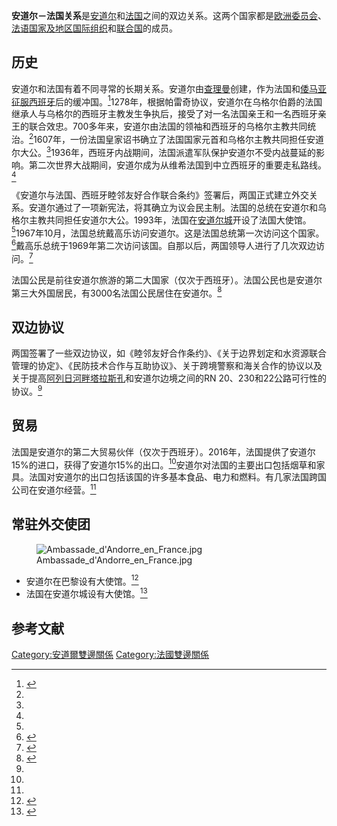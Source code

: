 {{Short description|1=Diplomatic relations between the Principality of Andorra and the French Republic}}
{{Infobox bilateral relations|安道爾－法國|Andorra|France|mission1= 安道尔驻巴黎大使馆|mission2= 法国驻安道爾城大使馆}}

'''安道尔－法国关系'''是[[安道尔|安道尔]]和[[法国|法国]]之间的双边关系。这两个国家都是[[欧洲委员会|欧洲委员会]]、[[法语国家及地区国际组织|法语国家及地区国际组织]]和[[联合国|联合国]]的成员。
==历史==
安道尔和法国有着不同寻常的长期关系。安道尔由[[查理曼|查理曼]]创建，作为法国和[[倭马亚征服西班牙|倭马亚征服西班牙]]后的缓冲国。<ref name=History>{{Cite web |url=https://www.bbc.com/news/world-europe-17028050 |title=BBC: Andorra |access-date=2021-02-03 |archive-date=2021-02-02 |archive-url=https://web.archive.org/web/20210202072110/https://www.bbc.com/news/world-europe-17028050 |dead-url=no }}</ref>1278年，根据帕雷奇协议，安道尔在乌格尔伯爵的法国继承人与乌格尔的西班牙主教发生争执后，接受了对一名法国亲王和一名西班牙亲王的联合效忠。700多年来，安道尔由法国的领袖和西班牙的乌格尔主教共同统治。<ref name=History />1607年，一份法国皇家诏书确立了法国国家元首和乌格尔主教共同担任安道尔大公。<ref name=History />1936年，西班牙内战期间，法国派遣军队保护安道尔不受内战蔓延的影响。第二次世界大战期间，安道尔成为从维希法国到中立西班牙的重要走私路线。<ref name=History />

《安道尔与法国、西班牙睦邻友好合作联合条约》签署后，两国正式建立外交关系。安道尔通过了一项新宪法，将其确立为议会民主制。法国的总统在安道尔和乌格尔主教共同担任安道尔大公。1993年，法国在[[安道尔城|安道尔城]]开设了法国大使馆。<ref name=History />1967年10月，法国总统戴高乐访问安道尔。这是法国总统第一次访问这个国家。<ref>{{Cite web |url=https://www.cultura.ad/arxiu-nacional-d-andorra/difusio/la-peca-del-mes/781-visita-del-coprincep-de-gaulle-al-principat-d-andorra-23-d-octubre-de-1967 |title=Visita del copríncep De Gaulle al Principat d’Andorra, 23 d’octubre de 1967 (in Catalan) |access-date=2021-02-03 |archive-date=2020-02-26 |archive-url=https://web.archive.org/web/20200226103003/https://www.cultura.ad/arxiu-nacional-d-andorra/difusio/la-peca-del-mes/781-visita-del-coprincep-de-gaulle-al-principat-d-andorra-23-d-octubre-de-1967 |dead-url=no }}</ref>戴高乐总统于1969年第二次访问该国。自那以后，两国领导人进行了几次双边访问。<ref name=Diplomatie>{{Cite web |url=https://www.diplomatie.gouv.fr/en/country-files/andorra/france-and-andorra/ |title=Diplomatie: France and Andorra |access-date=2021-02-03 |archive-date=2012-11-17 |archive-url=https://web.archive.org/web/20121117083741/http://www.diplomatie.gouv.fr/en/country-files/andorra/france-and-andorra/ |dead-url=no }}</ref>

法国公民是前往安道尔旅游的第二大国家（仅次于西班牙）。法国公民也是安道尔第三大外国居民，有3000名法国公民居住在安道尔。<ref name=Xifres>{{Cite web |url=https://www.estadistica.ad/serveiestudis/publicacions/Publicacions/Andorra%20en%20Xifres_cast.pdf |title=Andorra en Xifres (in Spanish) |access-date=2021-02-03 |archive-date=2021-01-19 |archive-url=https://web.archive.org/web/20210119102022/https://www.estadistica.ad/serveiestudis/publicacions/Publicacions/Andorra%20en%20Xifres_cast.pdf |dead-url=no }}</ref>

== 双边协议 ==
两国签署了一些双边协议，如《睦邻友好合作条约》、《关于边界划定和水资源联合管理的协定》、《民防技术合作与互助协议》、关于跨境警察和海关合作的协议以及关于提高[[阿列日河畔塔拉斯孔|阿列日河畔塔拉斯孔]]和安道尔边境之间的RN 20、230和22公路可行性的协议。<ref name=Diplomatie />
== 贸易 ==
法国是安道尔的第二大贸易伙伴（仅次于西班牙）。2016年，法国提供了安道尔15%的进口，获得了安道尔15%的出口。<ref name=Diplomatie />安道尔对法国的主要出口包括烟草和家具。法国对安道尔的出口包括该国的许多基本食品、电力和燃料。有几家法国跨国公司在安道尔经营。<ref name=Xifres />
==常驻外交使团==
[[File:Ambassade_d'Andorre_en_France.jpg|thumb]]
* 安道尔在巴黎设有大使馆。<ref>{{Cite web |url=https://ad.ambafrance.org/ |title=Embassy of France in Andorra |access-date=2021-09-07 |archive-date=2018-06-21 |archive-url=https://web.archive.org/web/20180621143815/https://ad.ambafrance.org/ |dead-url=no }}</ref>
* 法国在安道尔城设有大使馆。<ref>{{Cite web |url=http://www.exteriors.ad/ca/ambaixades-andorra/ambaixada-andorra-franca |title=Andorran Ministry of Foreign Affairs: France |access-date=2021-02-03 |archive-date=2017-10-07 |archive-url=https://web.archive.org/web/20171007121603/http://www.exteriors.ad/ca/ambaixades-andorra/ambaixada-andorra-franca |dead-url=no }}</ref>

==参考文献==
{{reflist}}
{{安道尔外交}}
{{法国外交}}
[[Category:安道爾雙邊關係|Category:安道爾雙邊關係]]
[[Category:法國雙邊關係|Category:法國雙邊關係]]